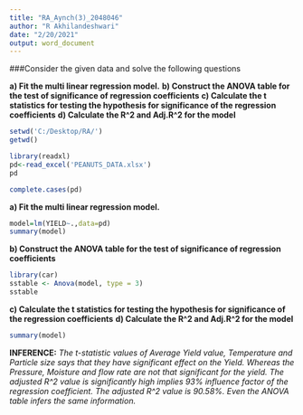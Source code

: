 ---
title: "RA_Aynch(3)_2048046"
author: "R Akhilandeshwari"
date: "2/20/2021"
output: word_document
---

###Consider the given data and solve the following questions

**a) Fit the multi linear regression model.**
**b) Construct the ANOVA table for the test of significance of regression coefficients**
**c) Calculate the t statistics for testing the hypothesis for significance of the regression coefficients**
**d) Calculate the R^2 and Adj.R^2  for the model**

```{r}
setwd('C:/Desktop/RA/')
getwd()
```
```{r}
library(readxl)
pd<-read_excel('PEANUTS_DATA.xlsx')
pd
```
```{r}
complete.cases(pd)
```
**a) Fit the multi linear regression model.**
```{r}
model=lm(YIELD~.,data=pd)
summary(model)
```


**b) Construct the ANOVA table for the test of significance of regression coefficients**
```{r}
library(car)
sstable <- Anova(model, type = 3)
sstable
```


**c) Calculate the t statistics for testing the hypothesis for significance of the regression coefficients**
**d) Calculate the R^2 and Adj.R^2  for the model**
```{r}
summary(model)
```
**INFERENCE:**
*The t-statistic values of Average Yield value, Temperature and Particle size says that they have significant effect on the Yield. Whereas the Pressure, Moisture and flow rate are not that significant for the yield. The adjusted R^2 value is significantly high implies 93% influence factor of the regression coefficient. The adjusted R^2 value is 90.58%. Even the ANOVA table infers the same information.*



